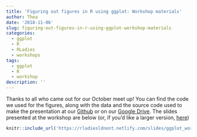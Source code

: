 ```yaml
---
title: 'Figuring out figures in R using ggplot: Workshop materials'
author: Thea
date: '2018-11-06'
slug: figuring-out-figures-in-r-using-ggplot-workshop-materials
categories:
  - ggplot
  - R
  - RLadies
  - workshops
tags:
  - ggplot
  - R
  - workshop
description: ''
---
```


Thanks to all who came out for our October meet up! You can find the code we used for the figures, along with the data and the source code used to make the presentation at our [Github](https://github.com/rladies/meetup-presentations_london_ontario/tree/master/2018-10-25_ggplot) or on our [Google Drive](https://drive.google.com/open?id=1jNOtDwK8NK2wVRtNx-a2IvSw0ZhgBdex). 
The slides presented at the workshop are below (or, if you'd like a larger version, [here](https://rladiesldnont.netlify.com/slides/ggplot_workshop))


```r
knitr::include_url('https://rladiesldnont.netlify.com/slides/ggplot_workshop')
```

